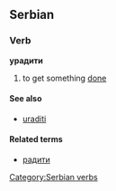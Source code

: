 ==Serbian==
===Verb===
'''урадити'''
#to get something [[done]]
====See also====
*[[uraditi]]
====Related terms====
*[[радити]]
[[Category:Serbian verbs]]
